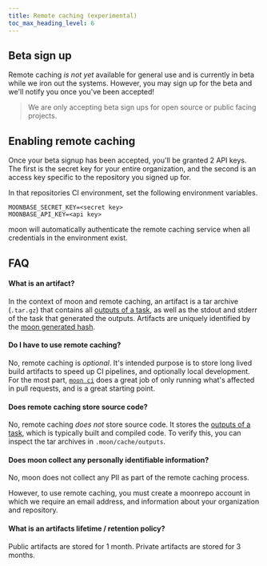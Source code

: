 ```yaml
---
title: Remote caching (experimental)
toc_max_heading_level: 6
---
```



## Beta sign up

Remote caching _is not yet_ available for general use and is currently in beta while we iron out the
systems. However, you may sign up for the beta and we'll notify you once you've been accepted!

<RemoteCacheBeta />

> We are only accepting beta sign ups for open source or public facing projects.

## Enabling remote caching

Once your beta signup has been accepted, you'll be granted 2 API keys. The first is the secret key
for your entire organization, and the second is an access key specific to the repository you signed
up for.

In that repositories CI environment, set the following environment variables.

```
MOONBASE_SECRET_KEY=<secret key>
MOONBASE_API_KEY=<api key>
```

moon will automatically authenticate the remote caching service when all credentials in the
environment exist.

## FAQ

#### What is an artifact?

In the context of moon and remote caching, an artifact is a tar archive (`.tar.gz`) that contains
all [outputs of a task](../config/project#outputs), as well as the stdout and stderr of the task
that generated the outputs. Artifacts are uniquely identified by the
[moon generated hash](../concepts/cache#hashing).

#### Do I have to use remote caching?

No, remote caching is _optional_. It's intended purpose is to store long lived build artifacts to
speed up CI pipelines, and optionally local development. For the most part,
[`moon ci`](../commands/ci) does a great job of only running what's affected in pull requests, and
is a great starting point.

#### Does remote caching store source code?

No, remote caching _does not_ store source code. It stores the
[outputs of a task](../config/project#outputs), which is typically built and compiled code. To
verify this, you can inspect the tar archives in `.moon/cache/outputs`.

#### Does moon collect any personally identifiable information?

No, moon does not collect any PII as part of the remote caching process.

However, to use remote caching, you must create a moonrepo account in which we require an email
address, and information about your organization and repository.

#### What is an artifacts lifetime / retention policy?

Public artifacts are stored for 1 month. Private artifacts are stored for 3 months.
